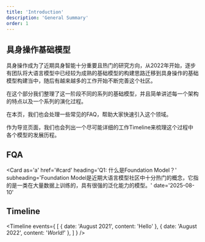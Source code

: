 ```yaml
---
title: 'Introduction'
description: 'General Summary'
order: 1
---
```


## 具身操作基础模型
具身操作成为了近期具身智能十分重要且热门的研究方向，从2022年开始，逐步有团队将大语言模型中已经较为成熟的基础模型的构建思路迁移到具身操作的基础模型构建当中，随后有越来越多的工作开始不断完善这个社区。

在这个部分我们整理了这一阶段不同的系列的基础模型，并且简单讲述每一个架构的特点以及一个系列的演化过程。

在本页，我们也会处理一些常见的FAQ，帮助大家快速引入这个领域。

作为导览页面，我们也会列出一个尽可能详细的工作Timeline来梳理这个过程中各个模型的发展历程。

## FQA

<Card
  as='a'
  href='#card'
  heading='Q1: 什么是Foundation Model？'
  subheading='Foundation Model是近期大语言模型社区中十分热门的概念，它指的是一类在大量数据上训练的，具有很强的泛化能力的模型。'
  date='2025-08-10'
>
</Card>

## Timeline

<Timeline events={
  [
    { date: 'August 2021', content: 'Hello' },
    { date: 'August 2022', content: '<i>World!</i>' },
  ]
} />

